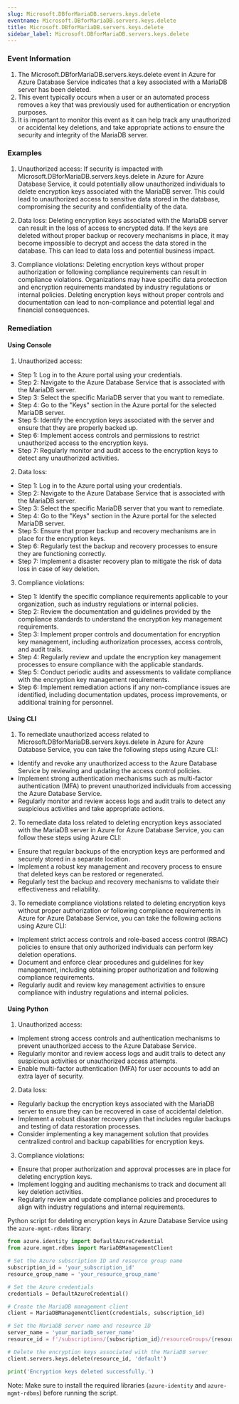 ```yaml
--- 
slug: Microsoft.DBforMariaDB.servers.keys.delete
eventname: Microsoft.DBforMariaDB.servers.keys.delete
title: Microsoft.DBforMariaDB.servers.keys.delete
sidebar_label: Microsoft.DBforMariaDB.servers.keys.delete
---
```

                       
### Event Information

1. The Microsoft.DBforMariaDB.servers.keys.delete event in Azure for Azure Database Service indicates that a key associated with a MariaDB server has been deleted.
2. This event typically occurs when a user or an automated process removes a key that was previously used for authentication or encryption purposes.
3. It is important to monitor this event as it can help track any unauthorized or accidental key deletions, and take appropriate actions to ensure the security and integrity of the MariaDB server.


### Examples

1. Unauthorized access: If security is impacted with Microsoft.DBforMariaDB.servers.keys.delete in Azure for Azure Database Service, it could potentially allow unauthorized individuals to delete encryption keys associated with the MariaDB server. This could lead to unauthorized access to sensitive data stored in the database, compromising the security and confidentiality of the data.

2. Data loss: Deleting encryption keys associated with the MariaDB server can result in the loss of access to encrypted data. If the keys are deleted without proper backup or recovery mechanisms in place, it may become impossible to decrypt and access the data stored in the database. This can lead to data loss and potential business impact.

3. Compliance violations: Deleting encryption keys without proper authorization or following compliance requirements can result in compliance violations. Organizations may have specific data protection and encryption requirements mandated by industry regulations or internal policies. Deleting encryption keys without proper controls and documentation can lead to non-compliance and potential legal and financial consequences.

### Remediation

#### Using Console

1. Unauthorized access:
- Step 1: Log in to the Azure portal using your credentials.
- Step 2: Navigate to the Azure Database Service that is associated with the MariaDB server.
- Step 3: Select the specific MariaDB server that you want to remediate.
- Step 4: Go to the "Keys" section in the Azure portal for the selected MariaDB server.
- Step 5: Identify the encryption keys associated with the server and ensure that they are properly backed up.
- Step 6: Implement access controls and permissions to restrict unauthorized access to the encryption keys.
- Step 7: Regularly monitor and audit access to the encryption keys to detect any unauthorized activities.

2. Data loss:
- Step 1: Log in to the Azure portal using your credentials.
- Step 2: Navigate to the Azure Database Service that is associated with the MariaDB server.
- Step 3: Select the specific MariaDB server that you want to remediate.
- Step 4: Go to the "Keys" section in the Azure portal for the selected MariaDB server.
- Step 5: Ensure that proper backup and recovery mechanisms are in place for the encryption keys.
- Step 6: Regularly test the backup and recovery processes to ensure they are functioning correctly.
- Step 7: Implement a disaster recovery plan to mitigate the risk of data loss in case of key deletion.

3. Compliance violations:
- Step 1: Identify the specific compliance requirements applicable to your organization, such as industry regulations or internal policies.
- Step 2: Review the documentation and guidelines provided by the compliance standards to understand the encryption key management requirements.
- Step 3: Implement proper controls and documentation for encryption key management, including authorization processes, access controls, and audit trails.
- Step 4: Regularly review and update the encryption key management processes to ensure compliance with the applicable standards.
- Step 5: Conduct periodic audits and assessments to validate compliance with the encryption key management requirements.
- Step 6: Implement remediation actions if any non-compliance issues are identified, including documentation updates, process improvements, or additional training for personnel.

#### Using CLI

1. To remediate unauthorized access related to Microsoft.DBforMariaDB.servers.keys.delete in Azure for Azure Database Service, you can take the following steps using Azure CLI:

- Identify and revoke any unauthorized access to the Azure Database Service by reviewing and updating the access control policies.
- Implement strong authentication mechanisms such as multi-factor authentication (MFA) to prevent unauthorized individuals from accessing the Azure Database Service.
- Regularly monitor and review access logs and audit trails to detect any suspicious activities and take appropriate actions.

2. To remediate data loss related to deleting encryption keys associated with the MariaDB server in Azure for Azure Database Service, you can follow these steps using Azure CLI:

- Ensure that regular backups of the encryption keys are performed and securely stored in a separate location.
- Implement a robust key management and recovery process to ensure that deleted keys can be restored or regenerated.
- Regularly test the backup and recovery mechanisms to validate their effectiveness and reliability.

3. To remediate compliance violations related to deleting encryption keys without proper authorization or following compliance requirements in Azure for Azure Database Service, you can take the following actions using Azure CLI:

- Implement strict access controls and role-based access control (RBAC) policies to ensure that only authorized individuals can perform key deletion operations.
- Document and enforce clear procedures and guidelines for key management, including obtaining proper authorization and following compliance requirements.
- Regularly audit and review key management activities to ensure compliance with industry regulations and internal policies.

#### Using Python

1. Unauthorized access:
- Implement strong access controls and authentication mechanisms to prevent unauthorized access to the Azure Database Service.
- Regularly monitor and review access logs and audit trails to detect any suspicious activities or unauthorized access attempts.
- Enable multi-factor authentication (MFA) for user accounts to add an extra layer of security.

2. Data loss:
- Regularly backup the encryption keys associated with the MariaDB server to ensure they can be recovered in case of accidental deletion.
- Implement a robust disaster recovery plan that includes regular backups and testing of data restoration processes.
- Consider implementing a key management solution that provides centralized control and backup capabilities for encryption keys.

3. Compliance violations:
- Ensure that proper authorization and approval processes are in place for deleting encryption keys.
- Implement logging and auditing mechanisms to track and document all key deletion activities.
- Regularly review and update compliance policies and procedures to align with industry regulations and internal requirements.

Python script for deleting encryption keys in Azure Database Service using the `azure-mgmt-rdbms` library:

```python
from azure.identity import DefaultAzureCredential
from azure.mgmt.rdbms import MariaDBManagementClient

# Set the Azure subscription ID and resource group name
subscription_id = 'your_subscription_id'
resource_group_name = 'your_resource_group_name'

# Set the Azure credentials
credentials = DefaultAzureCredential()

# Create the MariaDB management client
client = MariaDBManagementClient(credentials, subscription_id)

# Set the MariaDB server name and resource ID
server_name = 'your_mariadb_server_name'
resource_id = f'/subscriptions/{subscription_id}/resourceGroups/{resource_group_name}/providers/Microsoft.DBforMariaDB/servers/{server_name}'

# Delete the encryption keys associated with the MariaDB server
client.servers.keys.delete(resource_id, 'default')

print('Encryption keys deleted successfully.')
```

Note: Make sure to install the required libraries (`azure-identity` and `azure-mgmt-rdbms`) before running the script.


 